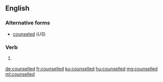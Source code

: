 ==English==

===Alternative forms===
* [[counseled]] (''US'')

===Verb===
{{head|en|verb form}}

# {{context|British|Canada|lang=en}} {{en-past of|counsel}}

[[de:counselled]]
[[fr:counselled]]
[[ku:counselled]]
[[hu:counselled]]
[[mg:counselled]]
[[ml:counselled]]